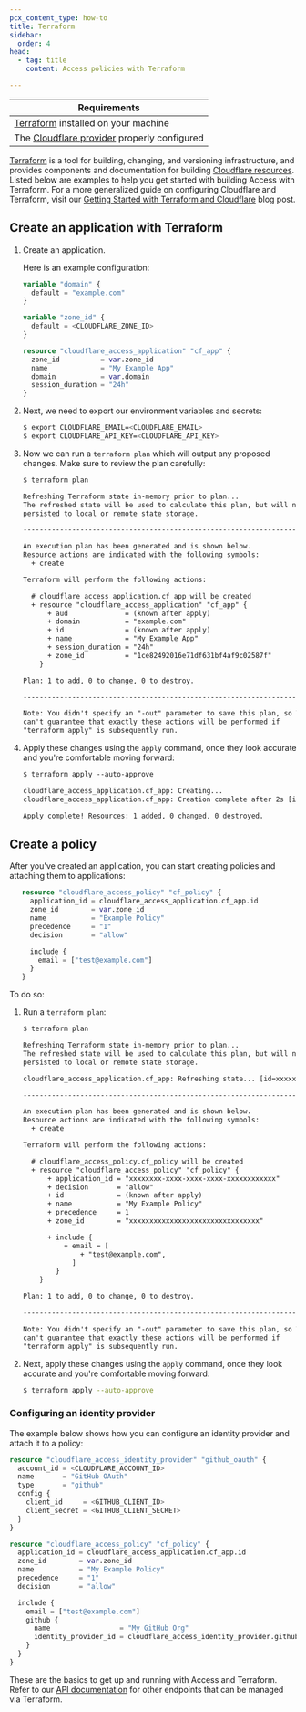 ```yaml
---
pcx_content_type: how-to
title: Terraform
sidebar:
  order: 4
head:
  - tag: title
    content: Access policies with Terraform

---
```


| Requirements                                                                                                                             |
| ---------------------------------------------------------------------------------------------------------------------------------------- |
| [Terraform](https://developer.hashicorp.com/terraform/tutorials/certification-associate-tutorials/install-cli) installed on your machine |
| The [Cloudflare provider](https://registry.terraform.io/providers/cloudflare/cloudflare/latest/docs) properly configured                 |

[Terraform](https://developer.hashicorp.com/terraform/tutorials/certification-associate-tutorials/install-cli) is a tool for building, changing, and versioning infrastructure, and provides components and documentation for building [Cloudflare resources](https://registry.terraform.io/providers/cloudflare/cloudflare/latest/docs). Listed below are examples to help you get started with building Access with Terraform. For a more generalized guide on configuring Cloudflare and Terraform, visit our [Getting Started with Terraform and Cloudflare](https://blog.cloudflare.com/getting-started-with-terraform-and-cloudflare-part-1/) blog post.

## Create an application with Terraform

1. Create an application.

   Here is an example configuration:

   ```tf
   variable "domain" {
     default = "example.com"
   }

   variable "zone_id" {
     default = <CLOUDFLARE_ZONE_ID>
   }

   resource "cloudflare_access_application" "cf_app" {
     zone_id          = var.zone_id
     name             = "My Example App"
     domain           = var.domain
     session_duration = "24h"
   }
   ```

2. Next, we need to export our environment variables and secrets:

   ```sh
   $ export CLOUDFLARE_EMAIL=<CLOUDFLARE_EMAIL>
   $ export CLOUDFLARE_API_KEY=<CLOUDFLARE_API_KEY>
   ```

3. Now we can run a `terraform plan` which will output any proposed changes. Make sure to review the plan carefully:

   ```txt
   $ terraform plan

   Refreshing Terraform state in-memory prior to plan...
   The refreshed state will be used to calculate this plan, but will not be
   persisted to local or remote state storage.

   ------------------------------------------------------------------------

   An execution plan has been generated and is shown below.
   Resource actions are indicated with the following symbols:
     + create

   Terraform will perform the following actions:

     # cloudflare_access_application.cf_app will be created
     + resource "cloudflare_access_application" "cf_app" {
         + aud              = (known after apply)
         + domain           = "example.com"
         + id               = (known after apply)
         + name             = "My Example App"
         + session_duration = "24h"
         + zone_id          = "1ce82492016e71df631bf4af9c02587f"
       }

   Plan: 1 to add, 0 to change, 0 to destroy.

   ------------------------------------------------------------------------

   Note: You didn't specify an "-out" parameter to save this plan, so Terraform
   can't guarantee that exactly these actions will be performed if
   "terraform apply" is subsequently run.
   ```

4. Apply these changes using the `apply` command, once they look accurate and you're comfortable moving forward:

   ```txt
   $ terraform apply --auto-approve

   cloudflare_access_application.cf_app: Creating...
   cloudflare_access_application.cf_app: Creation complete after 2s [id=xxxxxxxx-xxxx-xxxx-xxxx-xxxxxxxxxxxx]

   Apply complete! Resources: 1 added, 0 changed, 0 destroyed.
   ```

## Create a policy

After you've created an application, you can start creating policies and attaching them to applications:

```tf
   resource "cloudflare_access_policy" "cf_policy" {
     application_id = cloudflare_access_application.cf_app.id
     zone_id        = var.zone_id
     name           = "Example Policy"
     precedence     = "1"
     decision       = "allow"

     include {
       email = ["test@example.com"]
     }
   }
```

To do so:

1. Run a `terraform plan`:

   ```txt
   $ terraform plan

   Refreshing Terraform state in-memory prior to plan...
   The refreshed state will be used to calculate this plan, but will not be
   persisted to local or remote state storage.

   cloudflare_access_application.cf_app: Refreshing state... [id=xxxxxxxx-xxxx-xxxx-xxxx-xxxxxxxxxxxx]

   ------------------------------------------------------------------------

   An execution plan has been generated and is shown below.
   Resource actions are indicated with the following symbols:
     + create

   Terraform will perform the following actions:

     # cloudflare_access_policy.cf_policy will be created
     + resource "cloudflare_access_policy" "cf_policy" {
         + application_id = "xxxxxxxx-xxxx-xxxx-xxxx-xxxxxxxxxxxx"
         + decision       = "allow"
         + id             = (known after apply)
         + name           = "My Example Policy"
         + precedence     = 1
         + zone_id        = "xxxxxxxxxxxxxxxxxxxxxxxxxxxxxxxx"

         + include {
             + email = [
                 + "test@example.com",
               ]
           }
       }

   Plan: 1 to add, 0 to change, 0 to destroy.

   ------------------------------------------------------------------------

   Note: You didn't specify an "-out" parameter to save this plan, so Terraform
   can't guarantee that exactly these actions will be performed if
   "terraform apply" is subsequently run.
   ```

2. Next, apply these changes using the `apply` command, once they look accurate and you're comfortable moving forward:

   ```sh
   $ terraform apply --auto-approve
   ```

### Configuring an identity provider

The example below shows how you can configure an identity provider and attach it to a policy:

```tf
resource "cloudflare_access_identity_provider" "github_oauth" {
  account_id = <CLOUDFLARE_ACCOUNT_ID>
  name       = "GitHub OAuth"
  type       = "github"
  config {
    client_id     = <GITHUB_CLIENT_ID>
    client_secret = <GITHUB_CLIENT_SECRET>
  }
}

resource "cloudflare_access_policy" "cf_policy" {
  application_id = cloudflare_access_application.cf_app.id
  zone_id        = var.zone_id
  name           = "My Example Policy"
  precedence     = "1"
  decision       = "allow"

  include {
    email = ["test@example.com"]
    github {
      name                 = "My GitHub Org"
      identity_provider_id = cloudflare_access_identity_provider.github_oauth.id
    }
  }
}
```

These are the basics to get up and running with Access and Terraform. Refer to our [API documentation](/api/) for other endpoints that can be managed via Terraform.
